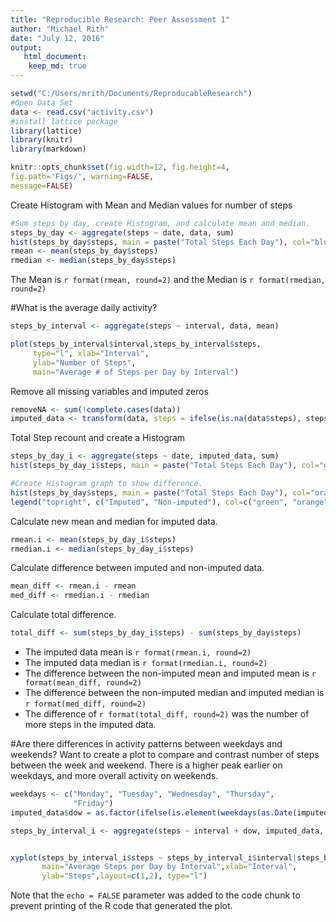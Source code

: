 ---
title: "Reproducible Research: Peer Assessment 1"
author: "Michael Rith"
date: "July 12, 2016"
output: 
   html_document:
    keep_md: true
---
```{r}
setwd("C:/Users/mrith/Documents/ReproducableResearch")
#Open Data Set
data <- read.csv("activity.csv")
#install lattice package
library(lattice)
library(knitr)
library(markdown)
```
```{r knitr_options , include=FALSE}
knitr::opts_chunk$set(fig.width=12, fig.height=4,
fig.path='Figs/', warning=FALSE,
message=FALSE)
```
Create Histogram with Mean and Median values for number of steps
```{r}
#Sum steps by day, create Histogram, and calculate mean and median.
steps_by_day <- aggregate(steps ~ date, data, sum)
hist(steps_by_day$steps, main = paste("Total Steps Each Day"), col="blue", xlab="Number of Steps")
rmean <- mean(steps_by_day$steps)
rmedian <- median(steps_by_day$steps)
```

The Mean is `r format(rmean, round=2)` and the Median is `r format(rmedian, round=2)`

#What is the average daily activity?

```{r}
steps_by_interval <- aggregate(steps ~ interval, data, mean)

plot(steps_by_interval$interval,steps_by_interval$steps, 
     type="l", xlab="Interval",
     ylab="Number of Steps",
     main="Average # of Steps per Day by Interval")

```
Remove all missing variables and imputed zeros
```{r}
removeNA <- sum(!complete.cases(data))
imputed_data <- transform(data, steps = ifelse(is.na(data$steps), steps_by_interval$steps[match(data$interval, steps_by_interval$interval)], data$steps))
```
Total Step recount and create a Histogram
```{r}
steps_by_day_i <- aggregate(steps ~ date, imputed_data, sum)
hist(steps_by_day_i$steps, main = paste("Total Steps Each Day"), col="green", xlab="Number of Steps")

#Create Histogram graph to show difference. 
hist(steps_by_day$steps, main = paste("Total Steps Each Day"), col="orange", xlab="Number of Steps", add=T)
legend("topright", c("Imputed", "Non-imputed"), col=c("green", "orange"), lwd=10)
```
Calculate new mean and median for imputed data.

```{r}

rmean.i <- mean(steps_by_day_i$steps)
rmedian.i <- median(steps_by_day_i$steps)

```

Calculate difference between imputed and non-imputed data.
```{r}

mean_diff <- rmean.i - rmean
med_diff <- rmedian.i - rmedian

```
Calculate total difference.

```{r}

total_diff <- sum(steps_by_day_i$steps) - sum(steps_by_day$steps)

```
* The imputed data mean is `r format(rmean.i, round=2)`
* The imputed data median is `r format(rmedian.i, round=2)`
* The difference between the non-imputed mean and imputed mean is `r format(mean_diff, round=2)`
* The difference between the non-imputed median and imputed median is `r format(med_diff, round=2)`
* The difference of `r format(total_diff, round=2)` was the number of more steps in the imputed data.

#Are there differences in activity patterns between weekdays and weekends?
Want to create a plot to compare and contrast number of steps between the week and weekend. There is a higher peak earlier on weekdays, and more overall activity on weekends.
```{r}
weekdays <- c("Monday", "Tuesday", "Wednesday", "Thursday", 
              "Friday")
imputed_data$dow = as.factor(ifelse(is.element(weekdays(as.Date(imputed_data$date)),weekdays), "Weekday", "Weekend"))

steps_by_interval_i <- aggregate(steps ~ interval + dow, imputed_data, mean)


xyplot(steps_by_interval_i$steps ~ steps_by_interval_i$interval|steps_by_interval_i$dow, 
       main="Average Steps per Day by Interval",xlab="Interval", 
       ylab="Steps",layout=c(1,2), type="l")

```



Note that the `echo = FALSE` parameter was added to the code chunk to prevent printing of the R code that generated the plot.
